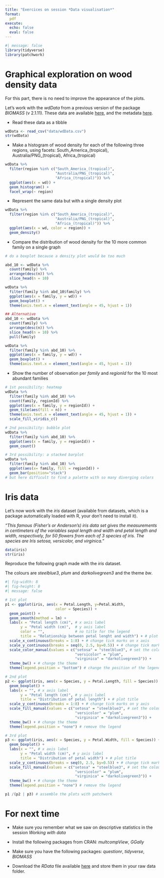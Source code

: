 ```yaml
---
title: "Exercices on session *Data visualisation*"
format:
  pdf
execute:
  echo: false 
  eval: false 
---
```


```r
#| message: false
library(tidyverse)
library(patchwork)
```

  
# Graphical exploration on wood density data

For this part, there is no need to improve the appearance of the plots.

Let's work with the *wdData* from a previous version of the package *BIOMASS* (v 2.1.11). These data are available [here](https://geraldinederroire.github.io/Course_R_Forest_Sciences/5_graph/data/wdData.csv){preview-link="false"}, and the metadata [here](https://geraldinederroire.github.io/Course_R_Forest_Sciences/5_graph/data/wdData.csv){preview-link="false"}.

* Read these data as a tibble

```r
wdData <- read_csv("data/wdData.csv")
str(wdData)
```

* Make a histogram of wood density for each of the following three regions, using facets: South_America_(tropical), Australia/PNG_(tropical), Africa_(tropical)

```r
wdData %>% 
  filter(region %in% c("South_America_(tropical)", 
                       "Australia/PNG_(tropical)", 
                       "Africa_(tropical)")) %>% 
  ggplot(aes(x = wd)) + 
  geom_histogram() + 
  facet_wrap(~ region)
```

* Represent the same data but with a single density plot

```r
wdData %>% 
  filter(region %in% c("South_America_(tropical)", 
                       "Australia/PNG_(tropical)", 
                       "Africa_(tropical)")) %>% 
  ggplot(aes(x = wd, color = region)) + 
  geom_density()
```

* Compare the distribution of wood density for the 10 more common family on a single graph

```r
# do a boxplot because a density plot would be too much

abd_10 <- wdData %>% 
  count(family) %>% 
  arrange(desc(n)) %>% 
  slice_head(n = 10) 

wdData %>% 
  filter(family %in% abd_10$family) %>% 
  ggplot(aes(x = family, y = wd)) + 
  geom_boxplot() +
  theme(axis.text.x = element_text(angle = 45, hjust = 1))

## Alternative
abd_10 <- wdData %>% 
  count(family) %>% 
  arrange(desc(n)) %>% 
  slice_head(n = 10) %>% 
  pull(family)

wdData %>% 
  filter(family %in% abd_10) %>% 
  ggplot(aes(x = family, y = wd)) + 
  geom_boxplot() +
  theme(axis.text.x = element_text(angle = 45, hjust = 1))
```

* Show the number of observation per *family* and *regionId* for the 10 most abundant families

```r
# 1st possibility: heatmap
wdData %>% 
  filter(family %in% abd_10) %>% 
  count(family, regionId) %>% 
  ggplot(aes(x = family, y = regionId)) + 
  geom_tile(aes(fill = n)) +
  theme(axis.text.x = element_text(angle = 45, hjust = 1)) +
  scale_fill_viridis_c()
```

```r
# 2nd possibility: bubble plot
wdData %>% 
  filter(family %in% abd_10) %>% 
  ggplot(aes(x = family, y = regionId)) + 
  geom_count()
```

```r
# 3rd possibility: a stacked barplot
wdData %>% 
  filter(family %in% abd_10) %>% 
  ggplot(aes(x= family, fill = regionId)) + 
  geom_bar(position="stack") 
# but here difficult to find a palette with so many diverging colors
```



# Iris data

Let's now work with the *iris* dataset (available from datasets, which is a package automatically loaded with R, your don't need to install it).

*"This famous (Fisher's or Anderson's) iris data set gives the measurements in centimeters of the variables sepal length and width and petal length and width, respectively, for 50 flowers from each of 3 species of iris. The species are Iris setosa, versicolor, and virginica."*

```r
data(iris)
str(iris)
```

Reproduce the following graph made with the *iris* dataset.

The colours are *steelblue3*, *plum* and *darkolivegreen3* and the theme *bw*.

```r
#| fig-width: 8
#| fig-height: 8
#| message: false

# 1st plot
p1 <- ggplot(iris, aes(x = Petal.Length, y=Petal.Width, 
                       color = Species)) + 
  geom_point() + 
  geom_smooth(method = lm) + 
  labs(x = "Petal length (cm)", # x axis label
       y = "Petal width (cm)",  # y axis label
       color = "",              # no title for the legend
       title = "Relationship between petal lenght and width") + # plot title
  scale_x_continuous(breaks = 1:8) + # change tick marks on x axis
  scale_y_continuous(breaks = seq(0, 2.5, by=0.5)) + # change tick marks on y axis
  scale_color_manual(values = c("setosa" = "steelblue3", # set the colours
                                "versicolor" = "plum",
                                "virginica" = "darkolivegreen3")) + 
  theme_bw() + # change the theme
  theme(legend.position = "bottom") # change the position of the legend

# 2nd plot
p2 <- ggplot(iris, aes(x = Species, y = Petal.Length, fill = Species)) +
  geom_boxplot() + 
  labs(x = "", # x axis label
       y = "Petal length (cm)", # y axis label
       title = "Distribution of petal length") + # plot title
  scale_y_continuous(breaks = 1:8) + # change tick marks on y axis
  scale_fill_manual(values = c("setosa" = "steelblue3", # set the colours
                                "versicolor" = "plum",
                                "virginica" = "darkolivegreen3")) + 
  theme_bw() + # change the theme
  theme(legend.position = "none") # remove the legend

# 3rd plot
p3 <- ggplot(iris, aes(x = Species, y = Petal.Width, fill = Species)) +
  geom_boxplot() + 
  labs(x = "", # x axis label
       y = "Petal width (cm)", # y axis label
       title = "Distribution of petal width") + # plot title
  scale_y_continuous(breaks = seq(0, 2.5, by=0.5)) + # change tick marks on y axis
  scale_fill_manual(values = c("setosa" = "steelblue3", # set the colours
                                "versicolor" = "plum",
                                "virginica" = "darkolivegreen3")) + 
  theme_bw() + # change the theme
  theme(legend.position = "none") # remove the legend

p1 /(p2 | p3) # assemble the plots with patchwork
```


# For next time

* Make sure you remember what we saw on descriptive statistics in the session *Working with data*

* Install the following packages from CRAN: *multcompView*, *GGally*

* Make sure you have the following packages: *questionr*, *tidyverse*, *BIOMASS*
  
* Download the *RData* file available [here](https://geraldinederroire.github.io/Course_R_Forest_Sciences/6_basic_statistics/data/data_statistics_1.RData){preview-link="false"}
and store them in your raw data folder.